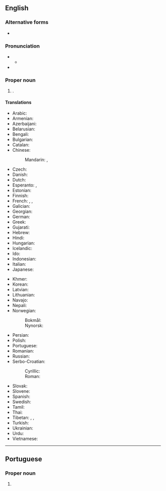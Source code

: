 {{also|Káthmándú}}
==English==
{{wikipedia}}

===Alternative forms===
* {{l|en|Katmandu}}

===Pronunciation===
* {{IPA|en|/ˌkatmanˈduː/}}
** {{audio|en|LL-Q1860 (eng)-Vealhurl-Kathmandu.wav|Audio (UK)}}
* {{rhymes|en|uː}}

===Proper noun===
{{en-proper noun}}

# {{place|en|capital city|c/Nepal}}.

====Translations====
{{trans-top|Kathmandu}}
* Arabic: {{t|ar|كَاثْمَانْدُو|m|tr=kaṯmandū}}
* Armenian: {{t+|hy|Կատմանդու}}
* Azerbaijani: {{t+|az|Katmandu}}
* Belarusian: {{t|be|Катманду́|m}}
* Bengali: {{t|bn|কাঠমান্ডু}}
* Bulgarian: {{t|bg|Катманду|m}}
* Catalan: {{t+|ca|Katmandú|m}}
* Chinese:
*: Mandarin: {{t+|cmn|加德滿都|sc=Hani}}, {{t+|cmn|加德满都|tr=Jiādémǎndū|sc=Hani}}
* Czech: {{t+|cs|Káthmándú|m}}
* Danish: {{t|da|Katmandu}}
* Dutch: {{t|nl|Kathmandu}}
* Esperanto: {{t+|eo|Katmanduo}}, {{t|eo|Katmando}}
* Estonian: {{t+|et|Katmandu}}
* Finnish: {{t|fi|Katmandu}}
* French: {{t+|fr|Katmandou|m}}, {{t|fr|Kathmandu|m}}, {{t|fr|Kātmāndū|m}}
* Galician: {{t|gl|Katmandú|m}}
* Georgian: {{t|ka|კატმანდუ}}
* German: {{t+|de|Kathmandu|n}}
* Greek: {{t+|el|Κατμαντού|n}}
* Gujarati: {{t|gu|કાઠમંડુ|tr=kāṭhamaṇḍu}}
* Hebrew: {{t|he|קטמנדו}}
* Hindi: {{t+|hi|काठमांडू|m}}
* Hungarian: {{t+|hu|Katmandu}}
* Icelandic: {{t|is|Katmandú|m}}
* Ido: {{t|io|Katmandu}}
* Indonesian: {{t|id|Kathmandu}}
* Italian: {{t|it|Katmandu|m}}
* Japanese: {{t|ja|カトマンズ|tr=Katomanzu}}
{{trans-mid}}
* Khmer: {{t+|km|កដ្ឋមណ្ឌូ}}
* Korean: {{t|ko|^카트만두}}
* Latvian: {{t|lv|Katmandu|m}}
* Lithuanian: {{t|lt|Katmandu|m}}
* Navajo: {{t|nv|Kʼatmandoo}}
* Nepali: {{t+|ne|काठमाडौं}}
* Norwegian:
*: Bokmål: {{t|nb|Katmandu}}
*: Nynorsk: {{t|nn|Katmandu}}
* Persian: {{t|fa|کاتماندو|tr=kâtmandû}}
* Polish: {{t+|pl|Katmandu|m}}
* Portuguese: {{t|pt|Katmandu|f}}
* Romanian: {{t+|ro|Kathmandu}}
* Russian: {{t|ru|Катманду́|m}}
* Serbo-Croatian: 
*: Cyrillic: {{t|sh|Катманду|m}}
*: Roman: {{t+|sh|Katmandu|m}}
* Slovak: {{t|sk|Káthmandu|m}}
* Slovene: {{t|sl|Katmandu|m}}
* Spanish: {{t+|es|Katmandú|m}}
* Swedish: {{t|sv|Katmandu}}
* Tamil: {{t|ta|காட்மாண்டூ}}
* Thai: {{t|th|กาฐมาณฑุ|tr=kaatmaanthu}}
* Tibetan: {{t|bo|ཀ་ཏ་མན་ཏུ།}}, {{t|bo|ཡུམ་བུ}}, {{t|bo|ཡམ་བུ}}
* Turkish: {{t|tr|Katmandu}}
* Ukrainian: {{t|uk|Катманду́|m}}
* Urdu: {{t|ur|کاٹھمانڈو|m|tr=kāṭhmāṇḍū}}
* Vietnamese: {{t|vi|Kathmandu}}
{{trans-bottom}}

----

==Portuguese==

===Proper noun===
{{pt-proper noun|f}}

# {{alternative spelling of|pt|Katmandu}}